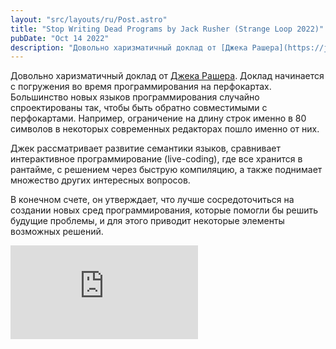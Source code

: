 ```yaml
---
layout: "src/layouts/ru/Post.astro"
title: "Stop Writing Dead Programs by Jack Rusher (Strange Loop 2022)"
pubDate: "Oct 14 2022"
description: "Довольно харизматичный доклад от [Джека Рашера](https://jackrusher.com/). Доклад начинается с погружения во время программирования на перфокартах. Большинство новых языков программирования случайно спроектированы так, чтобы быть обратно совместимыми с перфокартами. Например, ограничение на длину строк именно в 80 символов в некоторых современных редакторах пошло именно от них. "
---
```


Довольно харизматичный доклад от [Джека Рашера](https://jackrusher.com/). Доклад начинается с погружения во время программирования на перфокартах. Большинство новых языков программирования случайно спроектированы так, чтобы быть обратно совместимыми с перфокартами. Например, ограничение на длину строк именно в 80 символов в некоторых современных редакторах пошло именно от них.

Джек рассматривает развитие семантики языков, сравнивает интерактивное программирование (live-coding), где все хранится в рантайме, с решением через быструю компиляцию, а также поднимает множество других интересных вопросов.

В конечном счете, он утверждает, что лучше сосредоточиться на создании новых сред программирования, которые помогли бы решить будущие проблемы, и для этого приводит некоторые элементы возможных решений.

<iframe
  src="https://www.youtube.com/embed/8Ab3ArE8W3s"
  title="YouTube video player"
  frameborder="0"
  allowfullscreen
></iframe>
